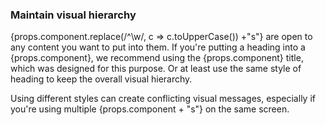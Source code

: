 ### Maintain visual hierarchy

<p>{props.component.replace(/^\w/, c => c.toUpperCase()) +"s"} are open to any content
you want to put into them.
If you're putting a heading into a {props.component},
we recommend using the {props.component} title,
which was designed for this purpose.
Or at least use the same style of heading to keep the overall visual hierarchy.</p>

<p>Using different styles can create conflicting visual messages,
especially if you're using multiple {props.component + "s"} on the same screen.</p>

